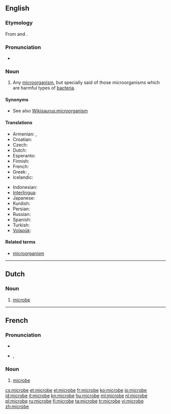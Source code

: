 ==English==

===Etymology===
From {{etyl|grc}} {{term|sc=polytonic|μικρός|tr=mikros||small|lang=grc}} and {{term|sc=polytonic|βίος|tr=bios||life|lang=grc}}.

===Pronunciation===
* {{audio|en-us-microbe.ogg|Audio (US)}}

===Noun===
{{en-noun}}

# {{microbiology}} Any [[microorganism]], but specially said of those microorganisms which are harmful types of [[bacteria]].

====Synonyms====
* See also [[Wikisaurus:microorganism]]

====Translations====
{{trans-top|microorganism}}
* Armenian: {{t-|hy|մանրէ|tr=manrē}},  {{t-|hy|միկրոբ|tr=mikrob}}
* Croatian: {{t-|hr|mikrob|m|alt=mìkrōb}}
* Czech: {{t-|cs|mikrob|m}}
* Dutch: {{t+|nl|microbe|m|f}}
* Esperanto: {{t-|eo|mikrobo|xs=Esperanto}}
* Finnish: {{t-|fi|mikrobi}}
* French: {{t+|fr|microbe|m}}
* Greek: {{t+|el|μικρόβιο|n|tr=mikróvio}}, {{t|el|μικρoοργανισμός|m|tr=mikroorganismós|sc=Grek}}
* Icelandic: {{t|is|örvera|f}}
{{trans-mid}}
* Indonesian: {{t|id|mikroba|xs=Indonesian}}
* [[Interlingua]]: {{t-|ia|microbio|xs=Interlingua}}
* Japanese: {{t+|ja|微生物|tr=[[びせいぶつ]], biseibutsu}}
* Kurdish: {{t-|ku|میکرۆب|sc=ku-Arab}}
* Persian: {{t|fa|میکرب‌|tr=mikrob|xs=Persian}}
* Russian: {{t+|ru|микроб|m|tr=mikrób}}
* Spanish: {{t-|es|microbio}}
* Turkish: {{t+|tr|mikrop}}
* [[Volapük]]: {{t|vo|mikröb|xs=Volapük}}
{{trans-bottom}}

====Related terms====
* [[microorganism]]

----

==Dutch==

===Noun===
{{nl-noun|g1=f|g2=m|pl1=microben|pl2=microbes|dim=*}}

# {{microbiology|lang=nl}} [[#English|microbe]]

----

==French==

===Pronunciation===
* {{audio|Fr-microbe.ogg|audio}}
* {{IPA|/mi.kʁɔb/|lang=fr}}, {{SAMPA|/mi.kROb/}}

===Noun===
{{fr-noun|m}}

# {{microbiology|lang=fr}} [[#English|microbe]]

[[cs:microbe]]
[[et:microbe]]
[[el:microbe]]
[[fr:microbe]]
[[ko:microbe]]
[[io:microbe]]
[[id:microbe]]
[[it:microbe]]
[[kn:microbe]]
[[hu:microbe]]
[[ml:microbe]]
[[nl:microbe]]
[[pl:microbe]]
[[ru:microbe]]
[[fi:microbe]]
[[ta:microbe]]
[[tr:microbe]]
[[vi:microbe]]
[[zh:microbe]]